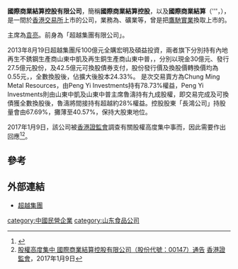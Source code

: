 '''國際商業結算控股有限公司'''，簡稱'''國際商業結算控股'''，以及'''國際商業結算'''（'''{{lang-en|International Business Settlement Holdings Limited'''}}，{{hkex|0147}}），是一間於[[香港交易所|香港交易所]]上市的公司，業務為、礦業等，曾是把[[鷹馳實業|鷹馳實業]]換取上市的。

主席為[[袁亮|袁亮]]。前身為「超越集團有限公司」。

2013年8月19日超越集團斥100億元全購宏明及碩益投資，兩者旗下分別持有內地再生不銹鋼生產商山東中凱及再生銅生產商山東中普，，分別以現金30億元、發行27.5億元股份，及42.5億元可換股債券支付，股份發行價及換股價轉換價均為0.55元，，全數換股後，佔擴大後股本24.33%。
是次交易賣方為Chung Ming Metal Resources，由Peng Yi Investments持有78.73%權益，Peng Yi Investments則由山東中凱及山東中普主席魯濤持有九成股權，即交易完成及可換債獲全數換股後，魯濤將間接持有超越約28%權益。控股股東「長鴻公司」持股量會由67.69%，攤薄至40.57%，保持大股東地位。

2017年1月9日，該公司被[[香港證監會|香港證監會]]調查有關股權高度集中事而，因此需要作出回應<ref>{{Cite web |url=http://www.hkexnews.hk/listedco/listconews/SEHK/2017/0109/LTN20170109603_C.pdf |title=股權高度集中通告 |accessdate=2017-01-11 |archive-date=2017-01-13 |archive-url=https://web.archive.org/web/20170113151540/http://www.hkexnews.hk/listedco/listconews/SEHK/2017/0109/LTN20170109603_C.pdf |dead-url=no }}</ref><ref>[http://www.hkexnews.hk/listedco/listconews/SEHK/2017/0109/LTN20170109283_C.PDF 股權高度集中 國際商業結算控股有限公司（股份代號：00147）通告] {{Wayback|url=http://www.hkexnews.hk/listedco/listconews/SEHK/2017/0109/LTN20170109283_C.PDF |date=20170113154248 }}[[香港證監會|香港證監會]]，2017年1月9日</ref>。

==參考==
{{reflist}}

==外部連結==
*[http://www.irasia.com/listco/hk/chaoyue/index.htm 超越集團] {{Wayback|url=http://www.irasia.com/listco/hk/chaoyue/index.htm |date=20171011184028 }}

[[category:中國民營企業|category:中國民營企業]]
[[category:山东食品公司|category:山东食品公司]]